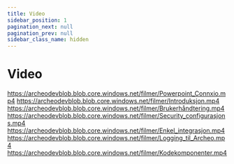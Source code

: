 ```yaml
---
title: Video
sidebar_position: 1
pagination_next: null
pagination_prev: null
sidebar_class_name: hidden
---
```



# Video

https://archeodevblob.blob.core.windows.net/filmer/Powerpoint_Connxio.mp4
https://archeodevblob.blob.core.windows.net/filmer/Introduksjon.mp4
https://archeodevblob.blob.core.windows.net/filmer/Brukerhåndtering.mp4
https://archeodevblob.blob.core.windows.net/filmer/Security_configurasjons.mp4
https://archeodevblob.blob.core.windows.net/filmer/Enkel_integrasjon.mp4
https://archeodevblob.blob.core.windows.net/filmer/Logging_til_Archeo.mp4
https://archeodevblob.blob.core.windows.net/filmer/Kodekomponenter.mp4

<!-- ## Powerpoint
<ReactPlayer playing controls url='https://archeodevblob.blob.core.windows.net/filmer/Powerpoint_Connxio.mp4' />

## Introduksjon -->
